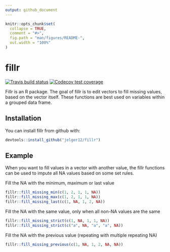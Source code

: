 ```yaml
---
output: github_document
---
```


<!-- README.md is generated from README.Rmd. Please edit that file -->

```r
knitr::opts_chunk$set(
  collapse = TRUE,
  comment = "#>",
  fig.path = "man/figures/README-",
  out.width = "100%"
)
```
# fillr
<!-- badges: start -->
  [![Travis build status](https://travis-ci.org/jelger12/fillr.svg?branch=master)](https://travis-ci.org/jelger12/fillr)
  [![Codecov test coverage](https://codecov.io/gh/jelger12/fillr/branch/master/graph/badge.svg)](https://codecov.io/gh/jelger12/fillr?branch=master)
  
<!-- badges: end -->
Fillr is an R package. The goal of fillr is to edit vectors to fill missing values, based on the vector itself. These functions are best used on variables within a grouped data frame.

## Installation

You can install fillr from github with:

``` r
devtools::install_github("jelger12/fillr")
```

## Example

When you want to fill values in a vector with another value, the fillr functions can be used to impute all NA values based on some set rules.

Fill the NA with the minimum, maximum or last value
```r
fillr::fill_missing_min(c(1, 2, 1, 1, NA))
fillr::fill_missing_max(c(1, 2, 1, 1, NA))
fillr::fill_missing_last(c(1, NA, 1, 2, NA))
```
Fill the NA with the same value, only when all non-NA values are the same
```r
fillr::fill_missing_strict(c(1, NA, 1, 1, NA))
fillr::fill_missing_strict(c("a", NA, "a", "a", NA))
```
Fill the NA with the previous value (repeating with multiple repeating NA)
```r
fillr::fill_missing_previous(c(1, NA, 1, 2, NA, NA))
```
